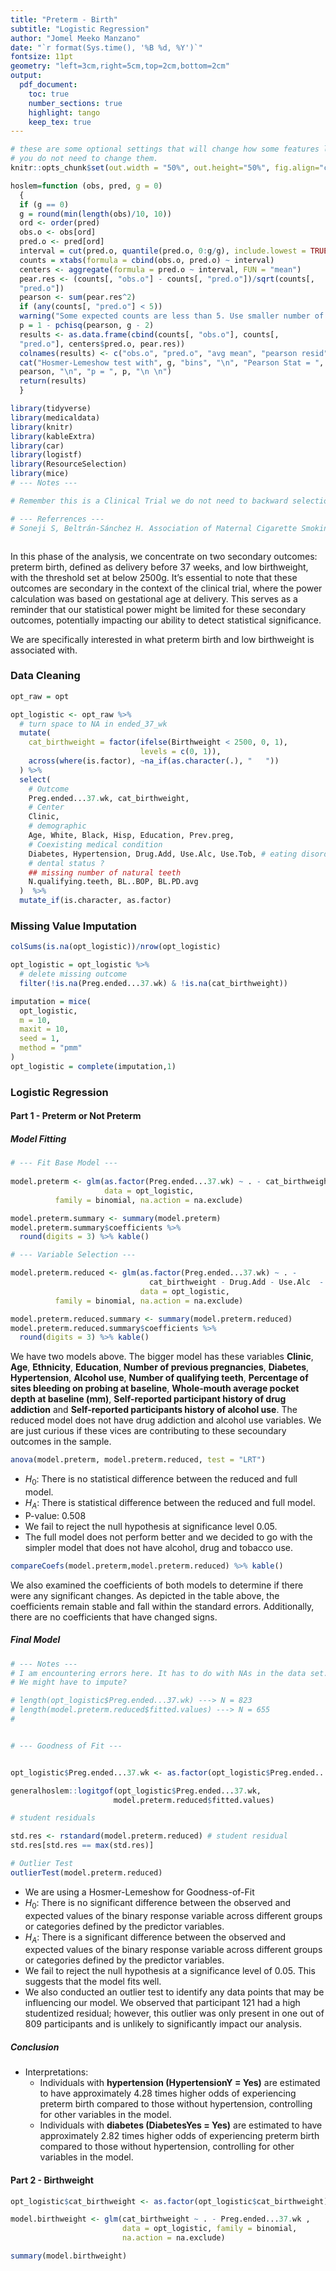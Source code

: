 ```yaml
---
title: "Preterm - Birth"
subtitle: "Logistic Regression"
author: "Jomel Meeko Manzano"
date: "`r format(Sys.time(), '%B %d, %Y')`"
fontsize: 11pt
geometry: "left=3cm,right=5cm,top=2cm,bottom=2cm"
output:
  pdf_document:
    toc: true
    number_sections: true
    highlight: tango
    keep_tex: true 
---    
```

    

```r
# these are some optional settings that will change how some features look
# you do not need to change them.
knitr::opts_chunk$set(out.width = "50%", out.height="50%", fig.align="center", warning=FALSE, message=FALSE)
```


```r


hoslem=function (obs, pred, g = 0)
  {
  if (g == 0)
  g = round(min(length(obs)/10, 10))
  ord <- order(pred)
  obs.o <- obs[ord]
  pred.o <- pred[ord]
  interval = cut(pred.o, quantile(pred.o, 0:g/g), include.lowest = TRUE)
  counts = xtabs(formula = cbind(obs.o, pred.o) ~ interval)
  centers <- aggregate(formula = pred.o ~ interval, FUN = "mean")
  pear.res <- (counts[, "obs.o"] - counts[, "pred.o"])/sqrt(counts[,
  "pred.o"])
  pearson <- sum(pear.res^2)
  if (any(counts[, "pred.o"] < 5))
  warning("Some expected counts are less than 5. Use smaller number of groups")
  p = 1 - pchisq(pearson, g - 2)
  results <- as.data.frame(cbind(counts[, "obs.o"], counts[,
  "pred.o"], centers$pred.o, pear.res))
  colnames(results) <- c("obs.o", "pred.o", "avg mean", "pearson resid")
  cat("Hosmer-Lemeshow test with", g, "bins", "\n", "Pearson Stat = ",
  pearson, "\n", "p = ", p, "\n \n")
  return(results)
  }

```


```r

library(tidyverse)
library(medicaldata)
library(knitr)
library(kableExtra)
library(car)
library(logistf)
library(ResourceSelection)
library(mice)
# --- Notes --- 

# Remember this is a Clinical Trial we do not need to backward selection

# --- Referrences ---
# Soneji S, Beltrán-Sánchez H. Association of Maternal Cigarette Smoking and Smoking Cessation With Preterm Birth. JAMA Netw Open. 2019;2(4):e192514. doi:10.1001/jamanetworkopen.2019.2514



```
In this phase of the analysis, we concentrate on two secondary outcomes: preterm birth, defined as delivery before 37 weeks, and low birthweight, with the threshold set at below 2500g. It's essential to note that these outcomes are secondary in the context of the clinical trial, where the power calculation was based on gestational age at delivery. This serves as a reminder that our statistical power might be limited for these secondary outcomes, potentially impacting our ability to detect statistical significance.

We are specifically interested in what preterm  birth and low birthweight is associated with. 

### Data Cleaning 
```r

opt_raw = opt

opt_logistic <- opt_raw %>%
  # turn space to NA in ended_37_wk
  mutate(
    cat_birthweight = factor(ifelse(Birthweight < 2500, 0, 1), 
                             levels = c(0, 1)),
    across(where(is.factor), ~na_if(as.character(.), "   "))
  ) %>%
  select(
    # Outcome
    Preg.ended...37.wk, cat_birthweight,
    # Center
    Clinic,
    # demographic
    Age, White, Black, Hisp, Education, Prev.preg, 
    # Coexisting medical condition
    Diabetes, Hypertension, Drug.Add, Use.Alc, Use.Tob, # eating disorder
    # dental status ?
    ## missing number of natural teeth
    N.qualifying.teeth, BL..BOP, BL.PD.avg
  )  %>%
  mutate_if(is.character, as.factor)
```

### Missing Value Imputation
```r
colSums(is.na(opt_logistic))/nrow(opt_logistic)

opt_logistic = opt_logistic %>%
  # delete missing outcome
  filter(!is.na(Preg.ended...37.wk) & !is.na(cat_birthweight))

imputation = mice(
  opt_logistic,
  m = 10,
  maxit = 10,
  seed = 1,
  method = "pmm"
)
opt_logistic = complete(imputation,1)
```


### Logistic Regression

#### Part 1 - Preterm or Not Preterm

##### Model Fitting 
```r


# --- Fit Base Model ---
  
model.preterm <- glm(as.factor(Preg.ended...37.wk) ~ . - cat_birthweight, 
                     data = opt_logistic, 
          family = binomial, na.action = na.exclude)

model.preterm.summary <- summary(model.preterm)
model.preterm.summary$coefficients %>% 
  round(digits = 3) %>% kable()

# --- Variable Selection --- 

model.preterm.reduced <- glm(as.factor(Preg.ended...37.wk) ~ . - 
                               cat_birthweight - Drug.Add - Use.Alc  - Use.Tob, 
                             data = opt_logistic, 
          family = binomial, na.action = na.exclude)

model.preterm.reduced.summary <- summary(model.preterm.reduced)
model.preterm.reduced.summary$coefficients %>% 
  round(digits = 3) %>% kable()

```
We have two models above. The bigger model has these variables **Clinic**, **Age**, **Ethnicity**, **Education**, **Number of previous pregnancies**, **Diabetes**, **Hypertension**, **Alcohol use**, **Number of qualifying teeth**, **Percentage of sites bleeding on probing at baseline**, **Whole-mouth average pocket depth at baseline (mm)**, **Self-reported participant history of drug addiction** and **Self-reported participants history of alcohol use**. The reduced model does not have drug addiction and alcohol use variables. We are just curious if these vices are contributing to these secoundary outcomes in the sample.



```r
anova(model.preterm, model.preterm.reduced, test = "LRT")

```
- $H_{0}$: There is no statistical difference between the reduced and full model.
- $H_{A}$: There is statistical difference between the reduced and full model. 
- P-value: 0.508
- We fail to reject the null hypothesis at significance level 0.05.
- The full model does not perform better and we decided to go with the simpler model that does not have alcohol, drug and tobacco use. 



```r
compareCoefs(model.preterm,model.preterm.reduced) %>% kable()
```


We also examined the coefficients of both models to determine if there were any significant changes. As depicted in the table above, the coefficients remain stable and fall within the standard errors. Additionally, there are no coefficients that have changed signs.



##### Final Model
```r

# --- Notes ---
# I am encountering errors here. It has to do with NAs in the data set. 
# We might have to impute? 

# length(opt_logistic$Preg.ended...37.wk) ---> N = 823 
# length(model.preterm.reduced$fitted.values) ---> N = 655
# 


# --- Goodness of Fit ---


opt_logistic$Preg.ended...37.wk <- as.factor(opt_logistic$Preg.ended...37.wk )

generalhoslem::logitgof(opt_logistic$Preg.ended...37.wk,
                       model.preterm.reduced$fitted.values)

# student residuals

std.res <- rstandard(model.preterm.reduced) # student residual
std.res[std.res == max(std.res)] 

# Outlier Test
outlierTest(model.preterm.reduced)

```
- We are using a Hosmer-Lemeshow for Goodness-of-Fit
- $H_{0}$: There is no significant difference between the observed and expected values of the binary response variable across different groups or categories defined by the predictor variables.
- $H_{A}$: There is a significant difference between the observed and expected values of the binary response variable across different groups or categories defined by the predictor variables.
- We fail to reject the null hypothesis at a significance level of 0.05. This suggests that the model fits well.
- We also conducted an outlier test to identify any data points that may be influencing our model. We observed that participant 121 had a high studentized residual; however, this outlier was only present in one out of 809 participants and is unlikely to significantly impact our analysis.

##### Conclusion 
- Interpretations:
  - Individuals with **hypertension (HypertensionY = Yes)** are estimated to have approximately 4.28 times higher odds of experiencing preterm birth compared to those without hypertension, controlling for other variables in the model.
  - Individuals with **diabetes (DiabetesYes  = Yes)** are estimated to have approximately 2.82 times higher odds of experiencing preterm birth compared to those without hypertension, controlling for other variables in the model.



#### Part 2 - Birthweight 

```r

opt_logistic$cat_birthweight <- as.factor(opt_logistic$cat_birthweight)

model.birthweight <- glm(cat_birthweight ~ . - Preg.ended...37.wk , 
                         data = opt_logistic, family = binomial, 
                         na.action = na.exclude)

summary(model.birthweight)


```

